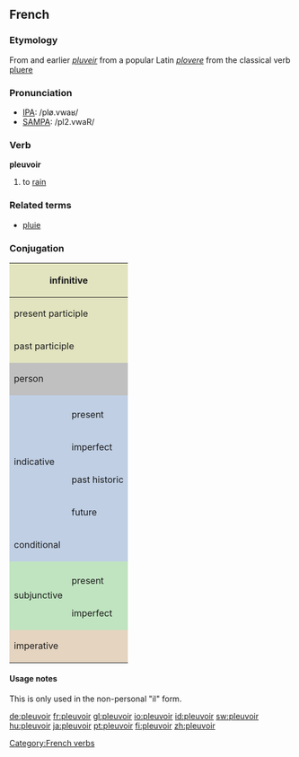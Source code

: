 ==French==

===Etymology===
From and earlier ''[[pluveir]]'' from a popular Latin ''[[plovere]]'' from the classical verb [[pluere]]

===Pronunciation===
*[[w:IPA|IPA]]: /plø.vwaʁ/
*[[w:SAMPA|SAMPA]]: /pl2.vwaR/

===Verb===
'''pleuvoir'''

# to [[rain]]

===Related terms===
*[[pluie]]

===Conjugation===

<center>
{| style="background:#F0F0F0"
|-
! colspan="3" style="background:#e2e4c0" | infinitive
| colspan="5" | pleuvoir

|-
! colspan="3" style="background:#e2e4c0" | present participle
| colspan="5" | [[pleuvant]]

|-
! colspan="3" style="background:#e2e4c0" | past participle
| colspan="5" | [[plu]]

|-
! colspan="2" rowspan="2" style="background:#C0C0C0" | person
! colspan="3" style="background:#C0C0C0" | singular
! colspan="3" style="background:#C0C0C0" | plural

|-
! style="background:#C0C0C0;width:12.5%" | first
! style="background:#C0C0C0;width:12.5%" | second
! style="background:#C0C0C0;width:12.5%" | third
! style="background:#C0C0C0;width:12.5%" | first
! style="background:#C0C0C0;width:12.5%" | second
! style="background:#C0C0C0;width:12.5%" | third

|-
! style="background:#c0cfe4" rowspan="5" | indicative
! style="background:#c0cfe4" |
! style="background:#c0cfe4" | je
! style="background:#c0cfe4" | tu
! style="background:#c0cfe4" | il
! style="background:#c0cfe4" | nous
! style="background:#c0cfe4" | vous
! style="background:#c0cfe4" | ils

|-
! style="height:3em;background:#c0cfe4" | present
| -
| -
| pleut
| -
| -
| pleuvent

|-
! style="height:3em;background:#c0cfe4" | imperfect
| -
| -
| pleuvait
| -
| -
| pleuvaient

|-
! style="height:3em;background:#c0cfe4" | past historic
| -
| -
| plut
| -
| -
| plurent

|-
! style="height:3em;background:#c0cfe4" | future
| -
| -
| pleuvra
| -
| -
| pleuvront

|-
! style="height:3em;background:#c0cfe4" colspan="2" | conditional
| -
| -
| pleuvrait
| -
| -
| pleuvraient

|-
! style="background:#c0e4c0" rowspan="3" | subjunctive
! style="background:#c0e4c0" |
! style="background:#c0e4c0" | que je
! style="background:#c0e4c0" | que tu
! style="background:#c0e4c0" | qu'il
! style="background:#c0e4c0" | que nous
! style="background:#c0e4c0" | que vous
! style="background:#c0e4c0" | qu'ils

|-
! style="height:3em;background:#c0e4c0" | present
| -
| -
| pleuve
| -
| -
| pleuvent

|-
! style="height:3em;background:#c0e4c0" rowspan="1" | imperfect
| -
| -
| plût
| -
| -
| plussent

|-
! colspan="2" rowspan="2" style="height:3em;background:#e4d4c0" | imperative
! style="background:#e4d4c0" | -
! style="background:#e4d4c0" | tu
! style="background:#e4d4c0" | -
! style="background:#e4d4c0" | nous
! style="background:#e4d4c0" | vous
! style="background:#e4d4c0" | -

|-
| colspan="6" | ''none''

|}
</center>

====Usage notes====
{{rfc-level|Usage notes at L4+ not in L3 POS section (AutoFormat would have corrected level of Related terms)}}
This is only used in the non-personal "il" form.

[[Category:French verbs]]

[[de:pleuvoir]]
[[fr:pleuvoir]]
[[gl:pleuvoir]]
[[io:pleuvoir]]
[[id:pleuvoir]]
[[sw:pleuvoir]]
[[hu:pleuvoir]]
[[ja:pleuvoir]]
[[pt:pleuvoir]]
[[fi:pleuvoir]]
[[zh:pleuvoir]]